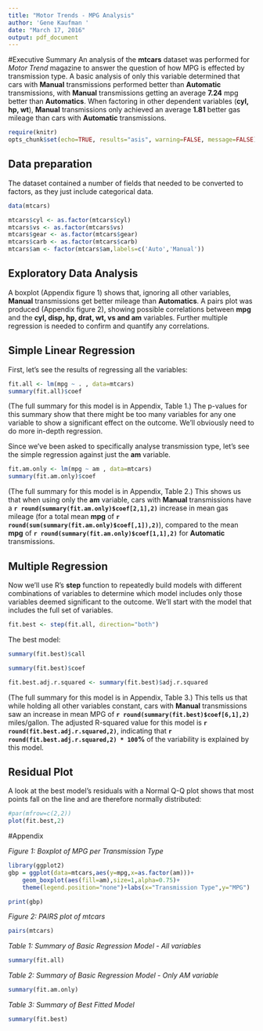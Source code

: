 ```yaml
---
title: "Motor Trends - MPG Analysis"
author: 'Gene Kaufman '
date: "March 17, 2016"
output: pdf_document
---
```


#Executive Summary
An analysis of the **mtcars** dataset was performed for *Motor Trend* magazine to answer the question of how MPG is effected by transmission type. A basic analysis of only this variable determined that cars with **Manual** transmissions performed better than **Automatic** transmissions, with **Manual** transmissions getting an average **7.24** mpg better than **Automatics**. When factoring in other dependent variables (**cyl, hp, wt**), **Manual** transmissions only achieved an average **1.81** better gas mileage than cars with **Automatic** transmissions.

```r
require(knitr)
opts_chunk$set(echo=TRUE, results="asis", warning=FALSE, message=FALSE)
```

## Data preparation
The dataset contained a number of fields that needed to be converted to factors, as they just include categorical data.  

```r
data(mtcars)

mtcars$cyl <- as.factor(mtcars$cyl)
mtcars$vs <- as.factor(mtcars$vs)
mtcars$gear <- as.factor(mtcars$gear)
mtcars$carb <- as.factor(mtcars$carb)
mtcars$am <- factor(mtcars$am,labels=c('Auto','Manual'))

```

## Exploratory Data Analysis  
A boxplot (Appendix figure 1) shows that, ignoring all other variables, **Manual** transmissions get better mileage than **Automatics**.  A pairs plot was produced (Appendix figure 2), showing possible correlations between **mpg** and the **cyl, disp, hp, drat, wt, vs and am** variables. Further multiple regression is needed to confirm and quantify any correlations. 

## Simple Linear Regression  
First, let's see the results of regressing all the variables:  
```r
fit.all <- lm(mpg ~ . , data=mtcars)
summary(fit.all)$coef

```
(The full summary for this model is in Appendix, Table 1.) The p-values for this summary show that there might be too many variables for any one variable to show a significant effect on the outcome. We'll obviously need to do more in-depth regression.  

Since we've been asked to specifically analyse transmission type, let's see the simple regression against just the **am** variable.    
```r
fit.am.only <- lm(mpg ~ am , data=mtcars)
summary(fit.am.only)$coef

```
(The full summary for this model is in Appendix, Table 2.) This shows us that when using only the **am** variable, cars with **Manual** transmissions have a **`r round(summary(fit.am.only)$coef[2,1],2) `** increase in mean gas mileage (for a total mean **mpg** of **`r round(sum(summary(fit.am.only)$coef[,1]),2) `**), compared to the mean **mpg** of **`r round(summary(fit.am.only)$coef[1,1],2) `** for **Automatic** transmissions.  

## Multiple Regression
Now we'll use R's **step** function to repeatedly build models with different combinations of variables to determine which model includes only those variables deemed significant to the outcome. We'll start with the model that includes the full set of variables.
```r
fit.best <- step(fit.all, direction="both")

```
The best model: 
```r
summary(fit.best)$call

summary(fit.best)$coef

fit.best.adj.r.squared <- summary(fit.best)$adj.r.squared
```

(The full summary for this model is in Appendix, Table 3.) This tells us that while holding all other variables constant, cars with **Manual** transmissions saw an increase in mean MPG of **`r round(summary(fit.best)$coef[6,1],2) `** miles/gallon. The adjusted R-squared value for this model is **`r round(fit.best.adj.r.squared,2) `**, indicating that **`r round(fit.best.adj.r.squared,2) * 100 `%** of the variability is explained by this model.

## Residual Plot   
A look at the best model's residuals with a Normal Q-Q plot shows that most points fall on the line and are therefore normally distributed:  
```r
#par(mfrow=c(2,2))
plot(fit.best,2)
```

#Appendix  

*Figure 1: Boxplot of MPG per Transmission Type*  
```r
library(ggplot2)
gbp = ggplot(data=mtcars,aes(y=mpg,x=as.factor(am)))+
    geom_boxplot(aes(fill=am),size=1,alpha=0.75)+
    theme(legend.position="none")+labs(x="Transmission Type",y="MPG")

print(gbp)
```

*Figure 2: PAIRS plot of mtcars*  
```r
pairs(mtcars)
```

*Table 1: Summary of Basic Regression Model - All variables*  
```r
summary(fit.all)

```

*Table 2: Summary of Basic Regression Model - Only AM variable*  
```r
summary(fit.am.only)

```

*Table 3: Summary of Best Fitted Model*  
```r
summary(fit.best)

```
